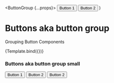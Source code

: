 
  <ButtonGroup {...props}>
    <Button>Button 1</Button>
    <Button>Button 2</Button>
  </ButtonGroup>
)

<Meta title="Components/Form" component={ButtonGroup} />

# Buttons aka button group

Grouping Button Components

<Canvas>
  <Story
    name="Button Group"
    parameters={{
      componentIds: ['component-segmented-control']
    }}
    args={{
      variant: 'ghost',
      selectedIndex: 1,
    }}
  >
    {Template.bind({})}
  </Story>
</Canvas>

### Buttons aka button group small

<Canvas>
  <ButtonGroup variant="secondary" selectedIndex={2} className="size-sm">
    <Button>Button 1</Button>
    <Button>Button 2</Button>
    <Button>Button 2</Button>
  </ButtonGroup>
</Canvas>
